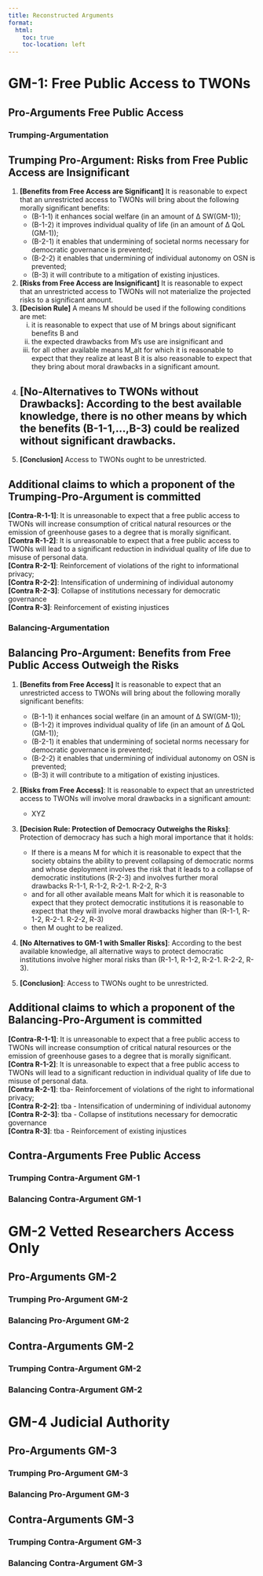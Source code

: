 ```yaml
---
title: Reconstructed Arguments
format:
  html:
    toc: true
    toc-location: left
---
```

# GM-1: Free Public Access to TWONs

## Pro-Arguments Free Public Access

### Trumping-Argumentation

::: {.callout-note collapse="true" icon="false"}
## Trumping Pro-Argument: Risks from Free Public Access are Insignificant

(1) **[Benefits from Free Access are Significant]** It is reasonable to expect that an unrestricted access to TWONs will bring about the following morally significant benefits:
    * (B-1-1) it enhances social welfare (in an amount of ∆ SW(GM-1));
    * (B-1-2) it improves individual quality of life (in an amount of ∆ QoL (GM-1));
    * (B-2-1) it enables that undermining of societal norms necessary for democratic governance is prevented;
    * (B-2-2) it enables that undermining of individual autonomy on OSN is prevented;
    * (B-3) it will contribute to a mitigation of existing injustices.

(2) **[Risks from Free Access are Insignificant]** It is reasonable to expect that an unrestricted access to TWONs will not materialize the projected risks to a significant amount. 
(3) **[Decision Rule]** A means M should be used if the following conditions are met:
    (i) it is reasonable to expect that use of M brings about significant benefits B and
    (ii) the expected drawbacks from M’s use are insignificant and
    (iii) for all other available means M_alt for which it is reasonable to expect that they realize at least B it is also reasonable to expect that they bring about moral drawbacks in a significant amount.
(4) **[No-Alternatives to TWONs without Drawbacks]**: According to the best available knowledge, there is no other means by which the benefits (B-1-1,...,B-3) could be realized without significant drawbacks.
---
(5) **[Conclusion]** Access to TWONs ought to be unrestricted.
:::

::: {.callout-warning icon="false" collapse="true"}
## Additional claims to which a proponent of the Trumping-Pro-Argument is committed
| **[Contra-R-1-1]**: It is unreasonable to expect that a free public access to TWONs will increase consumption of critical natural resources or the emission of greenhouse gases to a degree that is morally significant.
| **[Contra R-1-2]**: It is unreasonable to expect that a free public access to TWONs will lead to a significant reduction in individual quality of life due to misuse of personal data.
| **[Contra R-2-1]**: Reinforcement of violations of the right to informational privacy;
| **[Contra R-2-2]**: Intensification of undermining of individual autonomy
| **[Contra R-2-3]**: Collapse of institutions necessary for democratic governance
| **[Contra R-3]**: Reinforcement of existing injustices
:::

### Balancing-Argumentation

::: {.callout-note collapse="true" icon="false"}
## Balancing Pro-Argument: Benefits from Free Public Access Outweigh the Risks

(1) **[Benefits from Free Access]** It is reasonable to expect that an unrestricted access to TWONs will bring about the following morally significant benefits:
    * (B-1-1) it enhances social welfare (in an amount of ∆ SW(GM-1));
    * (B-1-2) it improves individual quality of life (in an amount of ∆ QoL (GM-1));
    * (B-2-1) it enables that undermining of societal norms necessary for democratic governance is prevented;
    * (B-2-2) it enables that undermining of individual autonomy on OSN is prevented;
    * (B-3) it will contribute to a mitigation of existing injustices.
(2) **[Risks from Free Access]**: It is reasonable to expect that an unrestricted access to TWONs will involve moral drawbacks in a significant amount:
    * XYZ
(3) **[Decision Rule: Protection of Democracy Outweighs the Risks]**: Protection of democracy has such a high moral importance that it holds:
    * If there is a means M for which it is reasonable to expect that the society obtains the ability to prevent collapsing of democratic norms and whose deployment involves the risk that it leads to a collapse of democratic institutions (R-2-3) and involves further moral drawbacks R-1-1, R-1-2, R-2-1. R-2-2, R-3
    * and for all other available means Malt for which it is reasonable to expect that they protect democratic institutions it is reasonable to expect that they will involve moral drawbacks higher than (R-1-1, R-1-2, R-2-1. R-2-2, R-3)
    * then M ought to be realized.

(4) **[No Alternatives to GM-1 with Smaller Risks]**: According to the best available knowledge, all alternative ways to protect democratic institutions involve higher moral risks than (R-1-1, R-1-2, R-2-1. R-2-2, R-3).

(5) **[Conclusion]**: Access to TWONs ought to be unrestricted.
:::

::: {.callout-warning icon="false" collapse="true"}
## Additional claims to which a proponent of the Balancing-Pro-Argument is committed
| **[Contra-R-1-1]**: It is unreasonable to expect that a free public access to TWONs will increase consumption of critical natural resources or the emission of greenhouse gases to a degree that is morally significant.
| **[Contra R-1-2]**: It is unreasonable to expect that a free public access to TWONs will lead to a significant reduction in individual quality of life due to misuse of personal data.
| **[Contra R-2-1]**: tba- Reinforcement of violations of the right to informational privacy;
| **[Contra R-2-2]**: tba - Intensification of undermining of individual autonomy
| **[Contra R-2-3]**: tba - Collapse of institutions necessary for democratic governance
| **[Contra R-3]**: tba - Reinforcement of existing injustices
:::

## Contra-Arguments Free Public Access

### Trumping Contra-Argument GM-1


### Balancing Contra-Argument GM-1


# GM-2 Vetted Researchers Access Only

## Pro-Arguments GM-2
### Trumping Pro-Argument GM-2

### Balancing Pro-Argument GM-2

## Contra-Arguments GM-2
### Trumping Contra-Argument GM-2


### Balancing Contra-Argument GM-2

# GM-4 Judicial Authority

## Pro-Arguments GM-3
### Trumping Pro-Argument GM-3

### Balancing Pro-Argument GM-3

## Contra-Arguments GM-3
### Trumping Contra-Argument GM-3


### Balancing Contra-Argument GM-3